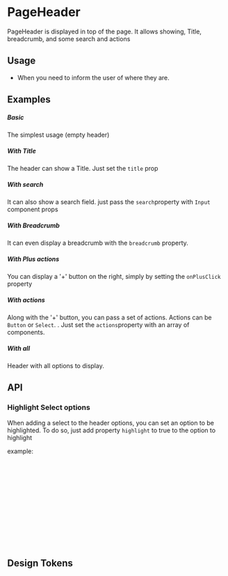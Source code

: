 
<Meta of={KitPageHeaderStories} />

# PageHeader
PageHeader is displayed in top of the page. It allows showing, Title, breadcrumb, and some search and actions

## Usage

- When you need to inform the user of where they are.

## Examples

##### Basic
The simplest usage (empty header)

<CustomCanvas content={Examples.Basic} source={Sources.Basic} id="header-basic" />

##### With Title
The header can show a Title. Just set the `title` prop

<CustomCanvas content={Examples.Title} source={Sources.Title} id="header-title" />

##### With search
It can also show a search field. just pass the `search`property with `Input` component props

<CustomCanvas content={Examples.Search} source={Sources.Search} id="header-search" />

##### With Breadcrumb
It can even display a breadcrumb with the `breadcrumb` property.

<CustomCanvas content={Examples.Breadcrumb} source={Sources.Breadcrumb} id="header-breadcrumd" />

##### With Plus actions
You can display a '+' button on the right, simply by setting the `onPlusClick` property

<CustomCanvas content={Examples.PlusAction} source={Sources.PlusAction} id="header-plus" />

##### With actions
Along with the '+' button, you can pass a set of actions. Actions can be `Button` or `Select`. . Just set the `actions`property with an array of components.

<CustomCanvas content={Examples.Actions} source={Sources.Actions} id="header-actions" />

##### With all

Header with all options to display.

<CustomCanvas content={Examples.All} source={Sources.All} id="header-all" />


## API

<Canvas of={KitPageHeaderStories.Api} />

<Controls of={KitPageHeaderStories.Api} />


### Highlight Select options

When adding a select to the header options, you can set an option to be highlighted.
To do so, just add property `highlight` to true to the option to highlight

example:

```jsx
[
    {
        value: 'view',
        icon: ControlOutlined,
        label: "Vue"
    },
    {
        value: 'save',
        icon: ControlOutlined,
        label: "Enregistrer la vue",
        highlight: true,
    }
];
```



## Design Tokens

<DesignTokens path="components.Header" tokens={fields?.components?.Header} />
